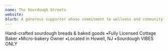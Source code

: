 ```yaml
---
name: The Sourdough Streets
website: 
blurb: A generous supporter whose commitment to wellness and community service makes our benefit event possible. Their partnership exemplifies values of compassion and connection.
---
```


Hand-crafted sourdough breads & baked goods
▪️Fully Licensed Cottage Baker
▪️Micro-bakery Owner
▪️Located in Howell, NJ
▪️Sourdough VIBES ONLY
